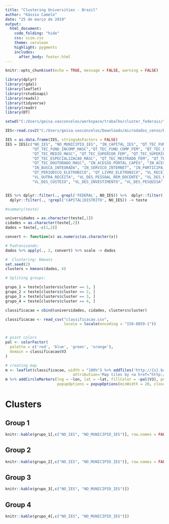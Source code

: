 ```yaml
---
title: "Clustering Universities - Brazil"
author: "Kássio Camelo"
date: "25 de março de 2019"
output: 
  html_document:
    code_folding: "hide"
    css: size.css
    theme: cerulean
    highlight: pygments
    includes:
      after_body: footer.html
---
```


```r
knitr::opts_chunk$set(echo = TRUE, message = FALSE, warning = FALSE)
```

```r
library(dplyr)
library(rgdal)
library(leaflet)
library(rstudioapi) 
library(readxl)
library(tidyverse)
library(readr)
library(DT)

setwd("C:/Users/geisa.vasconcelos/workspace/trabalho/cluster_federais/")

IES<-read.csv2("C:/Users/geisa.vasconcelos/Downloads/microdados_censo/DADOS/DM_IES.CSV",sep="|")

IES = as.data.frame(IES, stringsAsFactors = FALSE)
IES = IES[c("NO_IES", "NO_MUNICIPIO_IES", "IN_CAPITAL_IES", "QT_TEC_FUND_INCOMP_FEM",
            "QT_TEC_FUND_INCOMP_MASC","QT_TEC_FUND_COMP_FEM", "QT_TEC_FUND_COMP_MASC","QT_TEC_MEDIO_FEM",
            "QT_TEC_MEDIO_MASC", "QT_TEC_SUPERIOR_FEM", "QT_TEC_SUPERIOR_MASC", "QT_TEC_ESPECIALIZACAO_FEM",
            "QT_TEC_ESPECIALIZACAO_MASC", "QT_TEC_MESTRADO_FEM", "QT_TEC_MESTRADO_MASC", "QT_TEC_DOUTORADO_FEM", 
            "QT_TEC_DOUTORADO_MASC", "IN_ACESSO_PORTAL_CAPES", "IN_ACESSO_OUTRAS_BASES", "IN_REPOSITORIO_INSTITUCIONAL", 
            "IN_BUSCA_INTEGRADA", "IN_SERVICO_INTERNET", "IN_PARTICIPA_REDE_SOCIAL", "IN_CATALOGO_ONLINE", 
            "QT_PERIODICO_ELETRONICO", "QT_LIVRO_ELETRONICO", "VL_RECEITA_PROPRIA", "VL_TRANSFERENCIA", 
            "VL_OUTRA_RECEITA", "VL_DES_PESSOAL_REM_DOCENTE", "VL_DES_PESSOAL_REM_TECNICO", "VL_DES_PESSOAL_ENCARGO", 
            "VL_DES_CUSTEIO", "VL_DES_INVESTIMENTO", "VL_DES_PESQUISA", "VL_DES_OUTRAS")]


IES %>% dplyr::filter(., grepl('FEDERAL', NO_IES)) %>%  dplyr::filter(., !grepl('INSTITUTO|CENTRO', NO_IES)) %>%
  dplyr::filter(., !grepl('CAPITAL|DISTRITO', NO_IES)) -> teste

#summary(teste)

universidades = as.character(teste[,1])
cidades = as.character(teste[,2])
dados = teste[,-c(1,2)]

convert <- function(x) as.numeric(as.character(x))

# Padronizando:
dados %>% apply(., 2, convert) %>% scale -> dados

#  Clustering: Kmeans
set.seed(2)
clusters = kmeans(dados, 4)

# Spliting groups:

grupo_1 = teste[clusters$cluster == 1, ]
grupo_2 = teste[clusters$cluster == 2, ]
grupo_3 = teste[clusters$cluster == 3, ]
grupo_4 = teste[clusters$cluster == 4, ]

classificacao = cbind(universidades, cidades, clusters$cluster)

classificacao <- read_csv("classificacao.csv", 
                          locale = locale(encoding = "ISO-8859-1"))


# point colors
pal <- colorFactor(
  palette = c('red', 'blue', 'green', 'orange'),
  domain = classificacao$V3
)

# creating map
m <- leaflet(classificacao, width = "100%") %>% addTiles('http://{s}.basemaps.cartocdn.com/dark_all/{z}/{x}/{y}.png', 
                              attribution='Map tiles by <a href="http://stamen.com">Stamen Design</a>, <a href="http://creativecommons.org/licenses/by/3.0">CC BY 3.0</a> &mdash; Map data &copy; <a href="http://www.openstreetmap.org/copyright">OpenStreetMap</a>') 
m %>% addCircleMarkers(lng = ~lon, lat = ~lat, fillColor = ~pal(V3), popup = ~universidades, fillOpacity = 0.7,
                       popupOptions = popupOptions(minWidth = 20, closeOnClick = FALSE, closeButton = TRUE))
```


# Clusters {.tabset}

## Group 1

```r
knitr::kable(grupo_1[,c("NO_IES", "NO_MUNICIPIO_IES")], row.names = FALSE)
```

## Group 2

```r
knitr::kable(grupo_2[,c("NO_IES", "NO_MUNICIPIO_IES")], row.names = FALSE)
```

## Group 3

```r
knitr::kable(grupo_3[,c("NO_IES", "NO_MUNICIPIO_IES")])
```

## Group 4

```r
knitr::kable(grupo_4[,c("NO_IES", "NO_MUNICIPIO_IES")])
```
